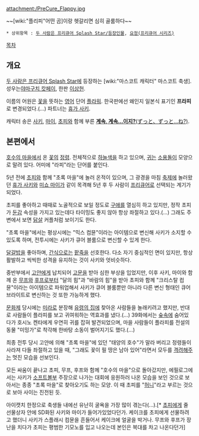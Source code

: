attachment:/PreCure_Flappy.jpg

~~[wiki:"플리피"어떤 곰]이랑 헷갈리면 심히 골룸하다~~

 * 상위항목 : [[두 사람은 프리큐어 Splash Star/등장인물]], [[요정(프리큐어 시리즈)]]

[[목차]]
== 개요 ==
[[두 사람은 프리큐어 Splash Star]]에 등장하는 [wiki:"마스코트 캐릭터" 마스코트 축생]. 성우는[[야마구치 캇페이]], 한판 [[이상헌]].

이름의 어원은 [[꽃]]을 뜻하는 [[영어]] 단어 [[플라워]]. 한국판에선 왜인지 일본식 표기인 '''프라피'''로 변경되었다.(…)
파트너는 [[휴가 사키]].

캐릭터 송은 [[휴가 사키|사키]], [[미쇼 마이|마이]], [[초피(두 사람은 프리큐어 Splash Star)|초피]]와 함께 부른 [http://www.youtube.com/watch?v=X5-fSdZWpnY '''계속, 계속...이지?'''(ずっと、ずっと...ね?)]. 
 

== 본편에서 ==
[[호수의 마을]]에서 온 [[꽃]]의 [[정령]]. 전체적으로 [[하늘색]]을 하고 있으며, [[귀]]는 [[소용돌이]] 모양으로 말려 있다. 어미에 "라피"라는 단어를 붙인다.

5년 전에 [[초피(두 사람은 프리큐어 Splash Star)|초피]]와 함께 "초록 마을"에 놀러 온적이 있으며, 그 광경을 마침 [[축제]]에 놀러왔던 [[휴가 사키]]와 [[미쇼 마이]]가 같이 목격해 5년 후 두 사람이 [[프리큐어]]로 선택되는 계기가 되었다.

초피를 좋아하고 때때로 노골적으로 보일 정도로 [[구애]]를 열심히 하고 있지만, 정작 초피가 [[둔감]] 속성을 가지고 있는데다 타이밍도 좋지 않아 항상 좌절하고 있다.(…) 그래도 주변에서 보면 [[닭살]] 커플처럼 보이기도 한다.

"초록 마을"에서는 평상시에는 "믹스 컴뮨"이라는 아이템으로 변신해 사키가 소지할 수 있도록 하며, 전투시에는 사키가 큐어 블룸으로 변신할 수 있게 한다.

[[달걀밥]]을 좋아하며, [[간식]]으로는 [[팥죽]]을 선호한다. 다소 자기 중심적인 면이 있지만, 항상 활발하고 씩씩한 성격을 유지하는 것이 사키와 엇비슷하다.

중반부에서 [[고얀]]에게 납치되어 [[고문]]을 받아 심한 부상을 입었지만, 이후 사키, 마이와 함께 온 [[무프]]와 [[후프]]로부터 "달의 힘"과 "바람의 힘"을 받아 초피와 함께 "크리스탈 컴뮨"이라는 아이템으로 파워업해서 사키가 큐어 블룸뿐만 아니라 다른 변신 형태인 큐어 브라이트로 변신하는 것 또한 가능하게 했다.

[[문화제]] 당시에는 [[미라]]로 분장해 [[유령의 집]]에 찾아온 사람들을 놀래키려고 했지만, 반대로 사람들이 플라피를 보고 귀여워하는 역효과를 냈다.(…) 39화에서는 [[숲]]속에 숨어있다가 호시노 켄타에게 우연히 귀를 잡혀 발견되었으며, 마을 사람들이 플라피를 전설의 동물 "미밍가"로 착각해 한바탕 소동이 벌어지기도 했다.(…)

최종 전투 당시 고얀에 의해 "초록 마을"에 있던 "태양의 호수"가 말라 버리고 정령들이 사라져 다들 좌절하고 있을 때, "그래도 꽃이 필 땅은 남아 있어"라면서 모두를 [[격려]]해주는 멋진 모습을 선보인다.

모든 싸움이 끝나고 초피, 무프, 후프와 함께 "호수의 마을"으로 돌아갔지만, 에필로그에서는 사키가 [[소프트볼]]부 주장으로 나가는 대회에 응원하러 나온 모습을 보인 것으로 보아서는 종종 "초록 마을"로 찾아오기도 하는 모양. 이 때 초피를 "[[허니]]"라고 부르는 것으로 보아 사이는 진전된 듯.

아이캣치 한정으로 축생들 내에선 유난히 굴욕을 가장 많이 겪는다(...).[* [[초피(두 사람은 프리큐어 Splash Star)|초피]]에게 줄 선물상자 안에 SD화된 사키와 마이가 들어가있었다던가. 케이크를 초피에게 선물하려고 했더니 사키가 스플래시 컴뮨을 흔들어서 케이크에 얼굴을 박거나. 무프와 후프가 장난을 치다가 초피는 평범한 기모노를 입고 나오는데 본인은 복대를 차고 나온다던가]
